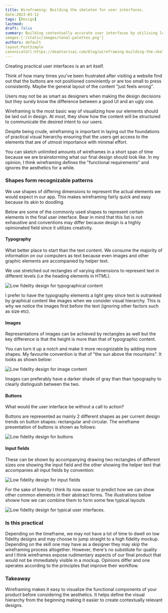 ```yaml
---
title: Wireframing: Building the skeleton for user interfaces.
date:2023-03-12
tags: [Design]
lastmod:
draft: false
summary: Building contextually accurate user interfaces by utilising low fidelity designs.
images:['/static/images/tonal-palettes.png']
authors: default 
layout:PostSimple
canonicalUrl:https://deantarisai.com/blog/wireframing-building-the-skeleton-for-user-interfaces
---
```





Creating practical user interfaces is an art itself.

Think of how many times you've been frustrated after visiting a website find out that the buttons are not positioned conviniently or are too small to press consistently. Maybe the general layout of the content "just feels wrong". 

Users may not be as smart as designers when making the design decisions but they surely know the difference between a good UI and an ugly one.

Wireframing is the most basic way of visualizing how our elements should be laid out in design. At most, they show how the content will be structured to communicate the desired intent to our users. 

Despite being crude, wireframing is important in laying out the foundations of practical visual hierarchy ensuring that the users get access to the elements that are of utmost importance with minimal effort.

You can sketch unlimited amounts of wireframes in a short span of time because we are brainstorming what our final design should look like. In my opinion, I think wireframing defines the "functional requirements" and ignores the aesthetics for a while.



### Shapes form recognizable patterns


We use shapes of differing dimensions to represent the actual elements we would expect in our app. This makes wireframing fairly quick and easy because its akin to doodling. 

Below are some of the commonly used shapes to represent certain elements in the final user interface. Bear in mind that this list is not exhaustive and conventions may differ because design is a highly opinionated field since it utilizes creativity.

#### Typography

What better place to start than the text content. We consume the majority of information on our computers as text because even images and other graphic elements are accompanied by helper text. 

We use stretched out rectangles of varying dimensions to represent text in different levels (i.e the heading elements in HTML). 


![Low fidelity design for typographical content](/static/images/typography-lofi.png)

I prefer to have the typography elements a light grey since text is outranked by graphical content like images when we consider visual hierarchy. This is why we notice the images first before the text (ignoring other factors such as size etc).



#### Images


Representations of images can be achieved by rectangles as well but the key difference is that the height is more than that of typographic content.

You can turn it up a notch and make it more recognizable by adding more shapes. My favourite convention is that of "the sun above the mountains". It looks as shown below:

![Low fidelity design for image content](/static/images/image-lofi.png)


Images can preferably have a darker shade of gray than than typography to clearly distinguish between the two. 


#### Buttons 

What would the user interface be without a call to action?

Buttons are represented as mainly 2 different shapes as per current design trends on button shapes: rectangular and circular. The wireframe presentation of buttons is shown as follows:

![Low fidelity design for buttons](/static/images/buttons-lofi.png)




#### Input fields

These can be shown by accompanying drawing two rectangles of different sizes one showing the input field and the other showing the helper text that accompanies all input fields by convention:

![Low fidelity design for input fields ](/static/images/inputs-lofi.png)

For the sake of brevity I think its now easier to predict how we can show other common elements in their abstract forms. The illustrations below showw how we can combine them to form some few typical layouts

![Low fidelity design for typical user interfaces.](/static/images/lofi-example.png)


### Is this practical

Depending on the timeframe, we may not have a lot of time to dwell on low fidelity designs and may choose to jump straight to a high fidelity mockup. Depending on the skill one may have as a designer they may skip the wireframing process altogether. However, there's no substitute for quality and I think wireframes expose rudimentary aspects of our final product that would not be immediately visible in a mockup. Opinions differ and one operates according to the principles that improve their workflow.




### Takeaway

Wireframing makes it easy to visualize the functional components of your product before considering the aesthetics. It helps define the visual hierarchy from the beginning making it easier to create contextually relevant designs.



